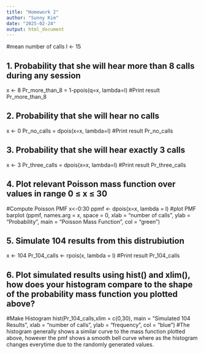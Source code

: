 ```yaml
---
title: "Homework 2"
author: "Sunny Kim"
date: "2025-02-24"
output: html_document
---
```


#mean number of calls
l <- 15 

## 1. Probability that she will hear more than 8 calls during any session
x <- 8
Pr_more_than_8 = 1-ppois(q=x, lambda=l)
#Print result
Pr_more_than_8

## 2. Probability that she will hear no calls
x <- 0
Pr_no_calls = dpois(x=x, lambda=l)
#Print result
Pr_no_calls

## 3. Probability that she will hear exactly 3 calls
x <- 3
Pr_three_calls = dpois(x=x, lambda=l)
#Print result
Pr_three_calls

## 4. Plot relevant Poisson mass function over values in range 0 ≤ x ≤ 30
#Compute Poisson PMF
x<-0:30
ppmf <- dpois(x=x, lambda = l)
#plot PMF
barplot (ppmf, names.arg = x, space = 0, xlab = "number of calls", ylab = "Probability", main = "Poisson Mass Function", col = "green")

## 5. Simulate 104 results from this distrubiution
x <- 104
Pr_104_calls <- rpois(x, lambda = l)
#Print result
Pr_104_calls

## 6. Plot simulated results using hist() and xlim(), how does your histogram compare to the shape of the probability mass function you plotted above?
#Make Histogram
hist(Pr_104_calls,xlim = c(0,30), main = "Simulated 104 Results", xlab = "number of calls", ylab = "frequency", col = "blue")
#The histogram generally shows a similar curve to the mass function plotted above, however the pmf shows a smooth bell curve where as the histogram changes everytime due to the randomly generated values.